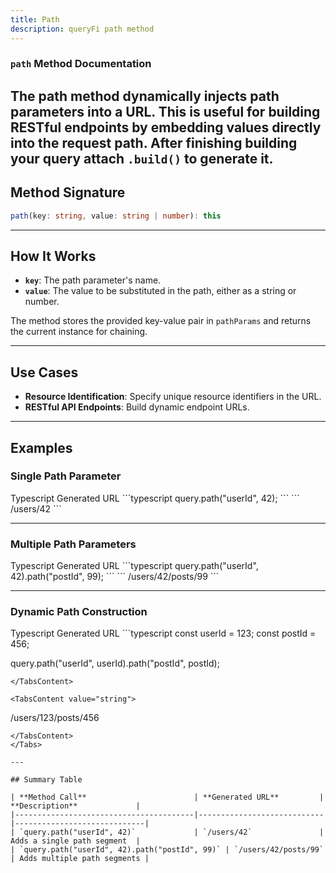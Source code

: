 ```yaml
---
title: Path
description: queryFi path method
---
```


### `path` Method Documentation

The path method dynamically injects path parameters into a URL. This is useful for building RESTful endpoints by embedding values directly into the request path.
<Note type="note" title="Note">
  **After finishing building your query attach `.build()` to generate it.**
</Note>
---

## Method Signature  

```typescript
path(key: string, value: string | number): this
```

---

## How It Works  

- **`key`**: The path parameter's name.  
- **`value`**: The value to be substituted in the path, either as a string or number.  

The method stores the provided key-value pair in `pathParams` and returns the current instance for chaining.

---

## Use Cases  

- **Resource Identification**: Specify unique resource identifiers in the URL.  
- **RESTful API Endpoints**: Build dynamic endpoint URLs.  

---

## Examples  

### Single Path Parameter  

<Tabs defaultValue="ts" className="pt-5 pb-1">
  <TabsList>
    <TabsTrigger value="ts">Typescript</TabsTrigger>
    <TabsTrigger value="string">Generated URL</TabsTrigger>
  </TabsList>

  <TabsContent value="ts">
  ```typescript
  query.path("userId", 42);
  ```
  </TabsContent>

  <TabsContent value="string">
  ```
  /users/42
  ```
  </TabsContent>
</Tabs>

---

### Multiple Path Parameters  

<Tabs defaultValue="ts" className="pt-5 pb-1">
  <TabsList>
    <TabsTrigger value="ts">Typescript</TabsTrigger>
    <TabsTrigger value="string">Generated URL</TabsTrigger>
  </TabsList>

  <TabsContent value="ts">
  ```typescript
  query.path("userId", 42).path("postId", 99);
  ```
  </TabsContent>

  <TabsContent value="string">
  ```
  /users/42/posts/99
  ```
  </TabsContent>
</Tabs>

---

### Dynamic Path Construction  

<Tabs defaultValue="ts" className="pt-5 pb-1">
  <TabsList>
    <TabsTrigger value="ts">Typescript</TabsTrigger>
    <TabsTrigger value="string">Generated URL</TabsTrigger>
  </TabsList>

  <TabsContent value="ts">
  ```typescript
  const userId = 123;
  const postId = 456;

  query.path("userId", userId).path("postId", postId);
  ```
  </TabsContent>

  <TabsContent value="string">
  ```
  /users/123/posts/456
  ```
  </TabsContent>
</Tabs>

---

## Summary Table  

| **Method Call**                        | **Generated URL**         | **Description**             |
|----------------------------------------|----------------------------|-----------------------------|
| `query.path("userId", 42)`             | `/users/42`               | Adds a single path segment  |
| `query.path("userId", 42).path("postId", 99)` | `/users/42/posts/99` | Adds multiple path segments |
